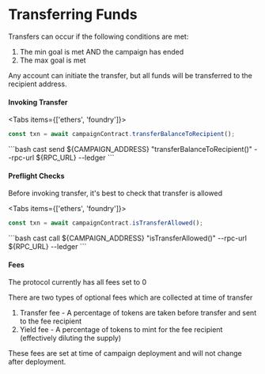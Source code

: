 # Transferring Funds


Transfers can occur if the following conditions are met:

1. The min goal is met AND the campaign has ended
2. The max goal is met

Any account can initiate the transfer, but all funds will be transferred to the recipient address.

#### Invoking Transfer

<Tabs items={['ethers', 'foundry']}>
  <Tab>
  ```ts
  const txn = await campaignContract.transferBalanceToRecipient();
  ```
  </Tab>
  <Tab>
  ```bash
  cast send ${CAMPAIGN_ADDRESS} "transferBalanceToRecipient()" --rpc-url ${RPC_URL} --ledger
  ```
  </Tab>
</Tabs>


#### Preflight Checks

Before invoking transfer, it's best to check that transfer is allowed

<Tabs items={['ethers', 'foundry']}>
  <Tab>
  ```ts
  const txn = await campaignContract.isTransferAllowed();
  ```
  </Tab>
  <Tab>
  ```bash
  cast call ${CAMPAIGN_ADDRESS} "isTransferAllowed()" --rpc-url ${RPC_URL} --ledger
  ```
  </Tab>
</Tabs>

#### Fees

<Callout type="info" emoji="ℹ️">
  The protocol currently has all fees set to 0
</Callout>

There are two types of optional fees which are collected at time of transfer

1. Transfer fee - A percentage of tokens are taken before transfer and sent to the fee recipient
2. Yield fee - A percentage of tokens to mint for the fee recipient (effectively diluting the supply)

These fees are set at time of campaign deployment and will not change after deployment.
